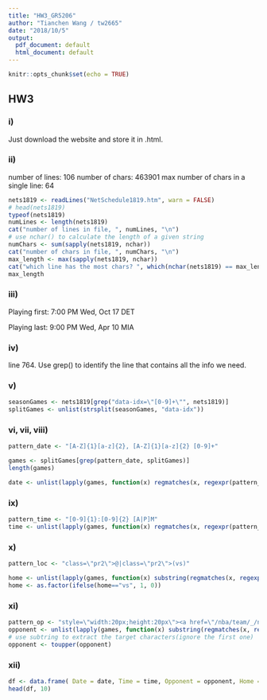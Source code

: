 ```yaml
---
title: "HW3_GR5206"
author: "Tianchen Wang / tw2665"
date: "2018/10/5"
output:
  pdf_document: default
  html_document: default
---
```


```r
knitr::opts_chunk$set(echo = TRUE)
```

## HW3

### i)
Just download the website and store it in .html.

### ii)
number of lines: 106
number of chars: 463901
max number of chars in a single line: 64
```r
nets1819 <- readLines("NetSchedule1819.htm", warn = FALSE)
# head(nets1819)
typeof(nets1819)
numLines <- length(nets1819)
cat("number of lines in file, ", numLines, "\n")
# use nchar() to calculate the length of a given string
numChars <- sum(sapply(nets1819, nchar))
cat("number of chars in file, ", numChars, "\n")
max_length <- max(sapply(nets1819, nchar))
cat("which line has the most chars? ", which(nchar(nets1819) == max_length), "\n")
max_length
```

### iii)
Playing first: 
7:00 PM Wed, Oct 17 DET

Playing last:
9:00 PM Wed, Apr 10 MIA

### iv)
line 764. Use grep() to identify the line that contains all the info we need.

### v)
```r
seasonGames <- nets1819[grep("data-idx=\"[0-9]+\"", nets1819)]
splitGames <- unlist(strsplit(seasonGames, "data-idx"))
```

### vi, vii, viii)
```r
pattern_date <- "[A-Z]{1}[a-z]{2}, [A-Z]{1}[a-z]{2} [0-9]+"

games <- splitGames[grep(pattern_date, splitGames)]
length(games)

date <- unlist(lapply(games, function(x) regmatches(x, regexpr(pattern_date, x))))
```

### ix)
```r
pattern_time <- "[0-9]{1}:[0-9]{2} [A|P]M"
time <- unlist(lapply(games, function(x) regmatches(x, regexpr(pattern_time, x))))
```

### x)
```r
pattern_loc <- "class=\"pr2\">@|class=\"pr2\">(vs)"

home <- unlist(lapply(games, function(x) substring(regmatches(x, regexpr(pattern_loc, x)), 13)))
home <- as.factor(ifelse(home=="vs", 1, 0))
```

### xi)
```r
pattern_op <- "style=\"width:20px;height:20px\"><a href=\"/nba/team/_/name/[a-z]+"
opponent <- unlist(lapply(games, function(x) substring(regmatches(x, regexpr(pattern_op, x)), 58)))
# use subtring to extract the target characters(ignore the first one)
opponent <- toupper(opponent)
```

### xii)
```r
df <- data.frame( Date = date, Time = time, Opponent = opponent, Home = home)
head(df, 10)
```

